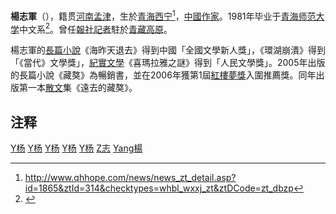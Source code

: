 '''楊志軍'''（{{bd|1955年|5月|catIdx=Y楊}}），籍贯[[河南|河南]][[孟津|孟津]]，生於[[青海|青海]][[西宁|西宁]]<ref>http://www.qhhope.com/news/news_zt_detail.asp?id=1865&ztId=314&checktypes=whbl_wxxj_zt&ztDCode=zt_dbzp{{Dead link|date=2018年6月 |bot=InternetArchiveBot |fix-attempted=no }}</ref>，[[中國|中國]][[作家|作家]]。1981年毕业于[[青海师范大学|青海师范大学]]中文系<ref>{{Cite web |url=http://book.sina.com.cn/news/a/2008-10-25/1123246058.shtml |title=人物简介 |access-date=2010-02-01 |archive-date=2018-09-03 |archive-url=https://web.archive.org/web/20180903082105/http://book.sina.com.cn/news/a/2008-10-25/1123246058.shtml |dead-url=no }}</ref>。曾任[[報社|報社]][[記者|記者]]駐於[[青藏高原|青藏高原]]。

楊志軍的[[長篇小說|長篇小說]]《海昨天退去》得到中國「全國文學新人獎」，《環湖崩潰》得到「《當代》文學獎」，[[紀實文學|紀實文學]]《喜瑪拉雅之謎》得到「人民文學獎」。2005年出版的長篇小說《藏獒》為暢銷書，並在2006年獲第1屆[[紅樓夢獎|紅樓夢獎]]入圍推薦獎。同年出版第一本[[散文|散文]]集《遠去的藏獒》。

== 注释 ==
<references/>

{{China-writer-stub}}

{{紅樓夢獎|第一屆}}

{{Authority control}}
[[Category:中華人民共和國小說家|Y杨]]
[[Category:中華人民共和國散文家|Y杨]]
[[Category:青海师范大学校友|Y杨]]
[[Category:孟津人|Y杨]]
[[Category:西宁人|Y杨]]
[[Category:杨姓|Z志]]
[[Category:紅樓夢獎得主|Yang楊]]
